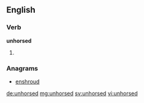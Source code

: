==English==

===Verb===
'''unhorsed'''

# {{past of|unhorse}}

===Anagrams===
* [[enshroud]]

[[de:unhorsed]]
[[mg:unhorsed]]
[[sv:unhorsed]]
[[vi:unhorsed]]